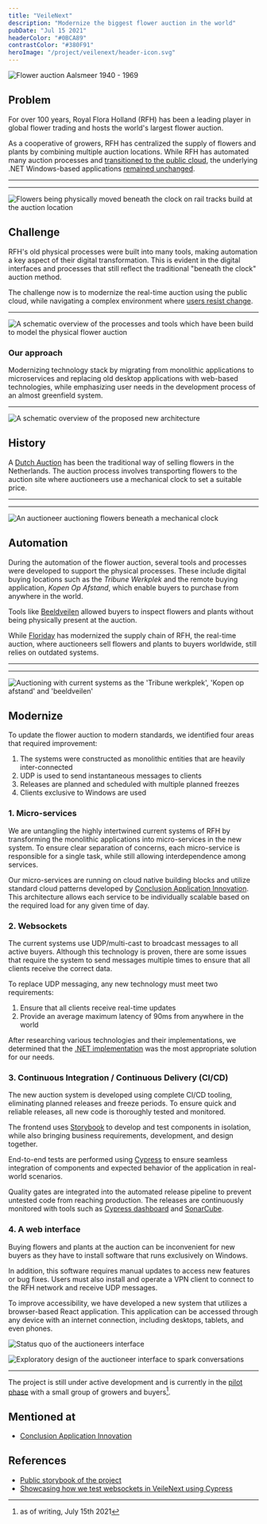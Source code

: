 ```yaml
---
title: "VeileNext"
description: "Modernize the biggest flower auction in the world"
pubDate: "Jul 15 2021"
headerColor: "#0BCA89"
contrastColor: "#380F91"
heroImage: "/project/veilenext/header-icon.svg"
---
```


![Flower auction Aalsmeer 1940 - 1969](/project/veilenext/aalsmeer_1940.jpg)

## Problem
For over 100 years, Royal Flora Holland (RFH) has been a leading player in global flower trading and hosts the world's largest flower auction.

As a cooperative of growers, RFH has centralized the supply of flowers and plants by combining multiple auction locations. While RFH has automated many auction processes and [transitioned to the public cloud](https://www.conclusion.nl/application-innovation/cases/de-applicatie-transformatie-naar-de-aws-public-cloud-voor-royal-floraholland), the underlying .NET Windows-based applications [remained unchanged](https://aws.amazon.com/products/storage/lift-and-shift).

---
---
![Flowers being physically moved beneath the clock on rail tracks build at the auction location](/project/veilenext/beneath_the_clock.jpg "Flowers being sold beneath the clock")

## Challenge
RFH's old physical processes were built into many tools, making automation a key aspect of their digital transformation. This is evident in the digital interfaces and processes that still reflect the traditional "beneath the clock" auction method.

The challenge now is to modernize the real-time auction using the public cloud, while navigating a complex environment where [users resist change](https://amstelveenblog.nl/2021/02/20/protest-tegen-bloemenveiling).

---
![A schematic overview of the processes and tools which have been build to model the physical flower auction](/project/veilenext/physical_processes.jpg "Processes and tools to mimic the physical auction")

### Our approach
Modernizing technology stack by migrating from monolithic applications to microservices and replacing old desktop applications with web-based technologies, while emphasizing user needs in the development process of an almost greenfield system.

---
![A schematic overview of the proposed new architecture](/project/veilenext/proposed_architecture.png "Proposed new architecture")

## History

A [Dutch Auction](https://www.youtube.com/watch?v=uAdmzyKagvE) has been the traditional way of selling flowers in the Netherlands. The auction process involves transporting flowers to the auction site where auctioneers use a mechanical clock to set a suitable price.

---
---
![An auctioneer auctioning flowers beneath a mechanical clock](/project/veilenext/physical_clock.png "Auctioning with a mechanical clock")

## Automation
During the automation of the flower auction, several tools and processes were developed to support the physical processes. These include digital buying locations such as the _Tribune Werkplek_ and the remote buying application, _Kopen Op Afstand_, which enable buyers to purchase from anywhere in the world.

Tools like [Beeldveilen](https://www.hortipoint.nl/vakbladvoordebloemisterij/floraholland-voert-beeldveilen-in-op-alle-klokken-rijnsburg) allowed buyers to inspect flowers and plants without being physically present at the auction.

While [Floriday](https://www.floriday.io) has modernized the supply chain of RFH, the real-time auction, where auctioneers sell flowers and plants to buyers worldwide, still relies on outdated systems.

---
---
![Auctioning with current systems as the 'Tribune werkplek', 'Kopen op afstand' and 'beeldveilen'](/project/veilenext/current_auctioning.jpg "Auctioning with current systems")

## Modernize

To update the flower auction to modern standards, we identified four areas that required improvement:

1. The systems were constructed as monolithic entities that are heavily inter-connected
2. UDP is used to send instantaneous messages to clients
3. Releases are planned and scheduled with multiple planned freezes
4. Clients exclusive to Windows are used

### 1. Micro-services
We are untangling the highly intertwined current systems of RFH by transforming the monolithic applications into micro-services in the new system. To ensure clear separation of concerns, each micro-service is responsible for a single task, while still allowing interdependence among services.

Our micro-services are running on cloud native building blocks and utilize standard cloud patterns developed by [Conclusion Application Innovation](https://www.conclusion.nl/application-innovation). This architecture allows each service to be individually scalable based on the required load for any given time of day.

### 2. Websockets
The current systems use UDP/multi-cast to broadcast messages to all active buyers. Although this technology is proven, there are some issues that require the system to send messages multiple times to ensure that all clients receive the correct data.

To replace UDP messaging, any new technology must meet two requirements:

1. Ensure that all clients receive real-time updates
2. Provide an average maximum latency of 90ms from anywhere in the world

After researching various technologies and their implementations, we determined that the [.NET implementation](https://docs.microsoft.com/en-us/aspnet/core/fundamentals/websockets?view=aspnetcore-6.0) was the most appropriate solution for our needs.

### 3. Continuous Integration / Continuous Delivery (CI/CD)
The new auction system is developed using complete CI/CD tooling, eliminating planned releases and freeze periods. To ensure quick and reliable releases, all new code is thoroughly tested and monitored.

The frontend uses [Storybook](https://storybook.js.org) to develop and test components in isolation, while also bringing business requirements, development, and design together.

End-to-end tests are performed using [Cypress](https://docs.cypress.io/guides/overview/why-cypress) to ensure seamless integration of components and expected behavior of the application in real-world scenarios.

Quality gates are integrated into the automated release pipeline to prevent untested code from reaching production. The releases are continuously monitored with tools such as [Cypress dashboard](https://www.cypress.io/dashboard) and [SonarCube](https://www.sonarqube.org).

### 4. A web interface
Buying flowers and plants at the auction can be inconvenient for new buyers as they have to install software that runs exclusively on Windows.

In addition, this software requires manual updates to access new features or bug fixes. Users must also install and operate a VPN client to connect to the RFH network and receive UDP messages.

To improve accessibility, we have developed a new system that utilizes a browser-based React application. This application can be accessed through any device with an internet connection, including desktops, tablets, and even phones.

![Status quo of the auctioneers interface](/project/veilenext/status_quo.png "Status quo")

![Exploratory design of the auctioneer interface to spark conversations](/project/veilenext/exploration.png "Exploratory design to spark conversations")

---
The project is still under active development and is currently in the [pilot phase](https://www.royalfloraholland.com/en/campaign/on-site-auctioning-eelde) with a small group of growers and buyers[^1].

[^1]: as of writing, July 15th 2021

## Mentioned at
- [Conclusion Application Innovation](https://www.conclusion.nl/werken-bij/nieuws/met-verschillende-ontwikkelaars-werken-aan-een-doel)

## References
- [Public storybook of the project](https://storybook.rfh-auction.com)
- [Showcasing how we test websockets in VeileNext using Cypress](https://www.meetup.com/nl-NL/cypress-meetup-group-netherlands/events/277899235)
